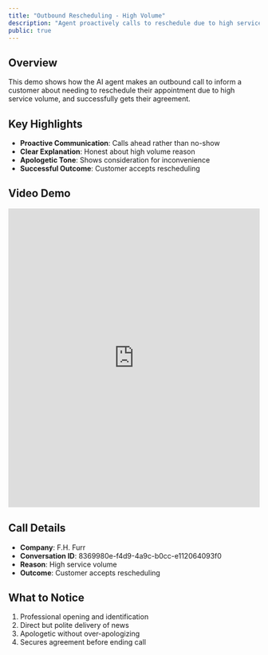 ```yaml
---
title: "Outbound Rescheduling - High Volume"
description: "Agent proactively calls to reschedule due to high service volume"
public: true
---
```


## Overview

This demo shows how the AI agent makes an outbound call to inform a customer about needing to reschedule their appointment due to high service volume, and successfully gets their agreement.

## Key Highlights

- **Proactive Communication**: Calls ahead rather than no-show
- **Clear Explanation**: Honest about high volume reason
- **Apologetic Tone**: Shows consideration for inconvenience
- **Successful Outcome**: Customer accepts rescheduling

## Video Demo

<iframe
  src="https://share.descript.com/embed/KZzrNdGGBpM"
  width="100%"
  height="600"
  frameBorder="0"
  allowFullScreen
  className="rounded-xl"
></iframe>

## Call Details

- **Company**: F.H. Furr
- **Conversation ID**: 8369980e-f4d9-4a9c-b0cc-e112064093f0
- **Reason**: High service volume
- **Outcome**: Customer accepts rescheduling

## What to Notice

1. Professional opening and identification
2. Direct but polite delivery of news
3. Apologetic without over-apologizing
4. Secures agreement before ending call